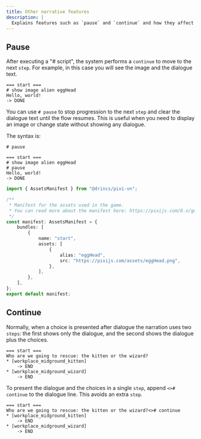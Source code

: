 ```yaml
---
title: Other narrative features
description: |
  Explains features such as `pause` and `continue` and how they affect `steps` and dialogue flow.
---
```



## Pause

After executing a "# script", the system performs a <DynamicLink href="/start/labels-flow#continue">`continue`</DynamicLink> to move to the next `step`. For example, in this case you will see the image and the dialogue text.

```ink title="ink"
=== start ===
# show image alien eggHead
Hello, world!
-> DONE
```

You can use `# pause` to stop progression to the next `step` and clear the dialogue text until the flow resumes. This is useful when you need to display an image or change state without showing any dialogue.

The syntax is:

```ink title="ink"
# pause
```

```ink tab="ink/start.ink"
=== start ===
# show image alien eggHead
# pause
Hello, world!
-> DONE
```

```ts tab="assets/manifest.ts"
import { AssetsManifest } from "@drincs/pixi-vn";

/**
 * Manifest for the assets used in the game.
 * You can read more about the manifest here: https://pixijs.com/8.x/guides/components/assets#loading-multiple-assets
 */
const manifest: AssetsManifest = {
    bundles: [
        {
            name: "start",
            assets: [
                {
                    alias: "eggHead",
                    src: "https://pixijs.com/assets/eggHead.png",
                },
            ],
        },
    ],
};
export default manifest;
```

<PauseExample />

## Continue

Normally, when a choice is presented after dialogue the narration uses two `steps`: the first shows only the dialogue, and the second shows the dialogue plus the choices.

```ink title="ink"
=== start ===
Who are we going to rescue: the kitten or the wizard?
* [workplace_midground_kitten] 
    -> END
* [workplace_midground_wizard]
    -> END
```

To present the dialogue and the choices in a single `step`, append `<># continue` to the dialogue line. This avoids an extra `step`.

```ink title="ink"
=== start ===
Who are we going to rescue: the kitten or the wizard?<># continue
* [workplace_midground_kitten] 
    -> END
* [workplace_midground_wizard]
    -> END
```

<ContinueExample />
